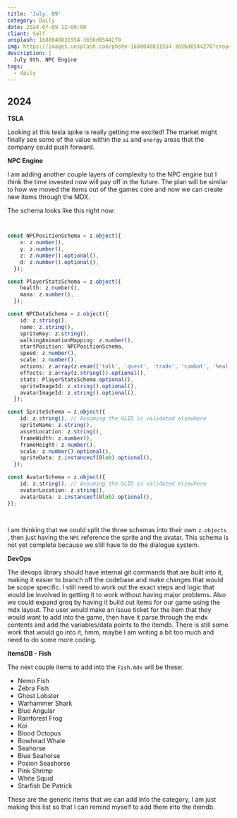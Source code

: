 ```yaml
---
title: 'July: 09'
category: Daily
date: 2024-07-09 12:00:00
client: Self
unsplash: 1688040831954-3656d0544270
img: https://images.unsplash.com/photo-1688040831954-3656d0544270?crop=entropy&cs=srgb&fm=jpg&ixid=MnwzNjM5Nzd8MHwxfHJhbmRvbXx8fHx8fHx8fDE2ODE3NDg2ODY&ixlib=rb-4.0.3&q=85
description: |
  July 9th. NPC Engine
tags:
  - daily
---
```


## 2024

**TSLA**

Looking at this tesla spike is really getting me excited!
The market might finally see some of the value within the `ai` and `energy` areas that the company could push forward.

**NPC Engine**

I am adding another couple layers of complexity to the NPC engine but I think the time invested now will pay off in the future.
The plan will be similar to how we moved the items out of the games core and now we can create new items through the MDX.

The schema looks like this right now:

```ts


const NPCPositionSchema = z.object({
	x: z.number(),
	y: z.number(),
	z: z.number().optional(),
	d: z.number().optional(),
  });

const PlayerStatsSchema = z.object({
	health: z.number(),
	mana: z.number(),
  });

const NPCDataSchema = z.object({
	id: z.string(),
	name: z.string(),
	spriteKey: z.string(),
	walkingAnimationMapping: z.number(),
	startPosition: NPCPositionSchema,
	speed: z.number(),
	scale: z.number(),
	actions: z.array(z.enum(['talk', 'quest', 'trade', 'combat', 'heal', 'steal'])),
	effects: z.array(z.string()).optional(),
	stats: PlayerStatsSchema.optional(),
	spriteImageId: z.string().optional(),
	avatarImageId: z.string().optional(),
  });

const SpriteSchema = z.object({
	id: z.string(), // Assuming the ULID is validated elsewhere
	spriteName: z.string(),
	assetLocation: z.string(),
	frameWidth: z.number(),
	frameHeight: z.number(),
	scale: z.number().optional(),
	spriteData: z.instanceof(Blob).optional(),
  });

const AvatarSchema = z.object({
	id: z.string(), // Assuming the ULID is validated elsewhere
	avatarLocation: z.string(),
	avatarData: z.instanceof(Blob).optional(),
});
  
  
```

I am thinking that we could split the three schemas into their own `z.objects` , then just having the `NPC` reference the sprite and the avatar.
This schema is not yet complete because we still have to do the dialogue system.


**DevOps**

The devops library should have internal git commands that are built into it, making it easier to branch off the codebase and make changes that would be scope specific.
I still need to work out the exact steps and logic that would be involved in getting it to work without having major problems.
Also we could expand groq by having it build out items for our game using the mdx layout.
The user would make an issue ticket for the item that they would want to add into the game, then have it parse through the mdx contents and add the variables/data points to the itemdb.
There is still some work that would go into it, hmm, maybe I am writing a bit too much and need to do some more coding.


**ItemsDB - Fish**

The next couple items to add into the `Fish.mdx` will be these:

- Nemo Fish
- Zebra Fish
- Ghost Lobster
- Warhammer Shark
- Blue Angular
- Rainforest Frog
- Koi
- Blood Octopus
- Bowhead Whale
- Seahorse
- Blue Seahorse
- Posion Seashorse
- Pink Shrimp
- White Squid
- Starfish De Patrick

These are the generic items that we can add into the category, I am just making this list so that I can remind myself to add them into the itemdb.